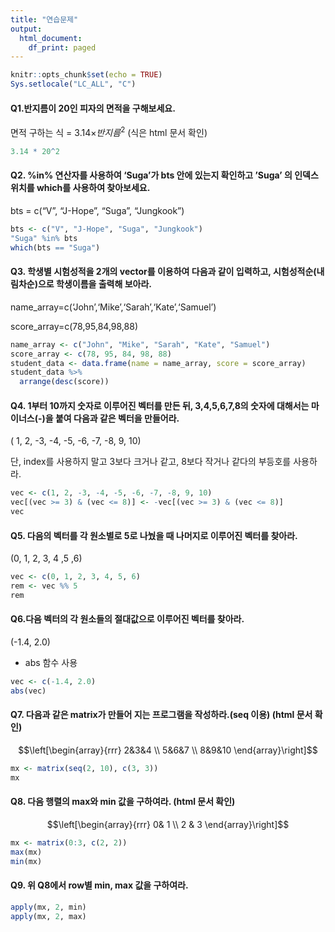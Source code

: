 ---
title: "연습문제"
output:
  html_document:
    df_print: paged
---
```{r setup, include=FALSE}
knitr::opts_chunk$set(echo = TRUE)
Sys.setlocale("LC_ALL", "C")
```

#### Q1.반지름이 20인 피자의 면적을 구해보세요.

면적 구하는 식 = 3.14×$반지름^2$  (식은 html 문서 확인)
 
```{r} 
3.14 * 20^2
```

#### Q2. %in% 연산자를 사용하여 ‘Suga’가 bts 안에 있는지 확인하고 'Suga' 의 인덱스 위치를 which를 사용하여 찾아보세요.
bts = c("V", "J-Hope", "Suga", "Jungkook")
```{r}
bts <- c("V", "J-Hope", "Suga", "Jungkook")
"Suga" %in% bts
which(bts == "Suga")
```
#### Q3. 학생별 시험성적을 2개의 vector를 이용하여 다음과 같이 입력하고, 시험성적순(내림차순)으로 학생이름을 출력해 보아라.

name_array=c('John','Mike','Sarah','Kate','Samuel')

score_array=c(78,95,84,98,88)

```{r}
name_array <- c("John", "Mike", "Sarah", "Kate", "Samuel")
score_array <- c(78, 95, 84, 98, 88)
student_data <- data.frame(name = name_array, score = score_array)
student_data %>%
  arrange(desc(score))
```
#### Q4. 1부터 10까지 숫자로 이루어진 벡터를 만든 뒤, 3,4,5,6,7,8의 숫자에 대해서는 마이너스(-)을 붙여 다음과 같은 벡터을 만들어라.
(  1, 2, -3, -4, -5, -6, -7, -8, 9, 10)

단, index를 사용하지 말고 3보다 크거나 같고, 8보다 작거나 같다의 부등호를 사용하라.
  
```{r}
vec <- c(1, 2, -3, -4, -5, -6, -7, -8, 9, 10)
vec[(vec >= 3) & (vec <= 8)] <- -vec[(vec >= 3) & (vec <= 8)]
vec
```

#### Q5. 다음의 벡터를 각 원소별로 5로 나눴을 때 나머지로 이루어진 벡터를 찾아라.
(0, 1, 2, 3, 4 ,5 ,6)
```{r}
vec <- c(0, 1, 2, 3, 4, 5, 6)
rem <- vec %% 5
rem
```

#### Q6.다음 벡터의 각 원소들의 절대값으로 이루어진 벡터를 찾아라.
(-1.4, 2.0)

- abs 함수 사용
```{r}
vec <- c(-1.4, 2.0)
abs(vec)
```

#### Q7. 다음과 같은 matrix가 만들어 지는 프로그램을 작성하라.(seq 이용) (html 문서 확인)
  
   $$\left[\begin{array}{rrr} 
2&3&4 \\
5&6&7 \\
8&9&10
\end{array}\right]$$ 
  
```{r}
mx <- matrix(seq(2, 10), c(3, 3))
mx
```

#### Q8. 다음 행렬의 max와 min 값을 구하여라. (html 문서 확인)

$$\left[\begin{array}{rrr} 
0& 1 \\
2 & 3  
\end{array}\right]$$ 


```{r} 
mx <- matrix(0:3, c(2, 2))
max(mx)
min(mx)
```


#### Q9. 위 Q8에서 row별 min, max 값을 구하여라. 

```{r} 
apply(mx, 2, min)
apply(mx, 2, max)
```
